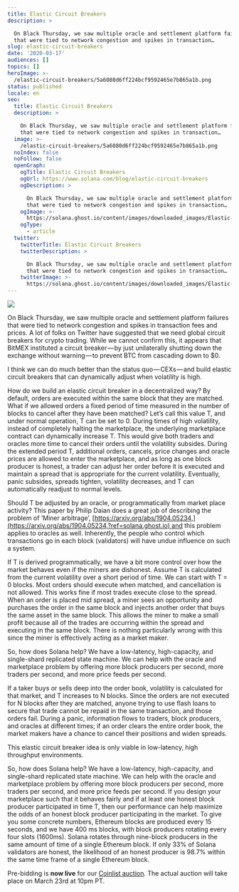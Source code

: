 ```yaml
---
title: Elastic Circuit Breakers
description: >

  On Black Thursday, we saw multiple oracle and settlement platform failures
  that were tied to network congestion and spikes in transaction…
slug: elastic-circuit-breakers
date: '2020-03-17'
audiences: []
topics: []
heroImage: >-
  /elastic-circuit-breakers/5a6080d6ff224bcf9592465e7b865a1b.png
status: published
locale: en
seo:
  title: Elastic Circuit Breakers
  description: >

    On Black Thursday, we saw multiple oracle and settlement platform failures
    that were tied to network congestion and spikes in transaction…
  image: >-
    /elastic-circuit-breakers/5a6080d6ff224bcf9592465e7b865a1b.png
  noIndex: false
  noFollow: false
  openGraph:
    ogTitle: Elastic Circuit Breakers
    ogUrl: https://www.solana.com/blog/elastic-circuit-breakers
    ogDescription: >

      On Black Thursday, we saw multiple oracle and settlement platform failures
      that were tied to network congestion and spikes in transaction…
    ogImage: >-
      https://solana.ghost.io/content/images/downloaded_images/Elastic-Circuit-Breakers/1-NbrWZ0dChSls2WZScjU5uQ-1.png
    ogType:
      - article
  twitter:
    twitterTitle: Elastic Circuit Breakers
    twitterDescription: >

      On Black Thursday, we saw multiple oracle and settlement platform failures
      that were tied to network congestion and spikes in transaction…
    twitterImage: >-
      https://solana.ghost.io/content/images/downloaded_images/Elastic-Circuit-Breakers/1-NbrWZ0dChSls2WZScjU5uQ-1.png
---
```


![](/elastic-circuit-breakers/image-1.jpg)

On Black Thursday, we saw multiple oracle and settlement platform failures that were tied to network congestion and spikes in transaction fees and prices. A lot of folks on Twitter have suggested that we need global circuit breakers for crypto trading. While we cannot confirm this, it appears that BitMEX instituted a circuit breaker — by just unilaterally shutting down the exchange without warning — to prevent BTC from cascading down to $0.

I think we can do much better than the status quo — CEXs — and build elastic circuit breakers that can dynamically adjust when volatility is high.

How do we build an elastic circuit breaker in a decentralized way? By default, orders are executed within the same block that they are matched. What if we allowed orders a fixed period of time measured in the number of blocks to cancel after they have been matched? Let’s call this value T, and under normal operation, T can be set to 0. During times of high volatility, instead of completely halting the marketplace, the underlying marketplace contract can dynamically increase T. This would give both traders and oracles more time to cancel their orders until the volatility subsides. During the extended period T, additional orders, cancels, price changes and oracle prices are allowed to enter the marketplace, and as long as one block producer is honest, a trader can adjust her order before it is executed and maintain a spread that is appropriate for the current volatility. Eventually, panic subsides, spreads tighten, volatility decreases, and T can automatically readjust to normal levels.

Should T be adjusted by an oracle, or programmatically from market place activity? This paper by Philip Daian does a great job of describing the problem of ‘Miner arbitrage’, [https://arxiv.org/abs/1904.05234,](https://arxiv.org/abs/1904.05234,?ref=solana.ghost.io) and this problem applies to oracles as well. Inherently, the people who control which transactions go in each block (validators) will have undue influence on such a system.

If T is derived programmatically, we have a bit more control over how the market behaves even if the miners are dishonest. Assume T is calculated from the current volatility over a short period of time. We can start with T = 0 blocks. Most orders should execute when matched, and cancellation is not allowed. This works fine if most trades execute close to the spread. When an order is placed mid spread, a miner sees an opportunity and purchases the order in the same block and injects another order that buys the same asset in the same block. This allows the miner to make a small profit because all of the trades are occurring within the spread and executing in the same block. There is nothing particularly wrong with this since the miner is effectively acting as a market maker.

So, how does Solana help? We have a low-latency, high-capacity, and single-shard replicated state machine. We can help with the oracle and marketplace problem by offering more block producers per second, more traders per second, and more price feeds per second.

If a taker buys or sells deep into the order book, volatility is calculated for that market, and T increases to N blocks. Since the orders are not executed for N blocks after they are matched, anyone trying to use flash loans to secure that trade cannot be repaid in the same transaction, and those orders fail. During a panic, information flows to traders, block producers, and oracles at different times; if an order clears the entire order book, the market makers have a chance to cancel their positions and widen spreads.

This elastic circuit breaker idea is only viable in low-latency, high throughput environments.

So, how does Solana help? We have a low-latency, high-capacity, and single-shard replicated state machine. We can help with the oracle and marketplace problem by offering more block producers per second, more traders per second, and more price feeds per second. If you design your marketplace such that it behaves fairly and if at least one honest block producer participated in time T, then our performance can help maximize the odds of an honest block producer participating in the market. To give you some concrete numbers, Ethereum blocks are produced every 15 seconds, and we have 400 ms blocks, with block producers rotating every four slots (1600ms). Solana rotates through nine-block producers in the same amount of time of a single Ethereum block. If only 33% of Solana validators are honest, the likelihood of an honest producer is 98.7% within the same time frame of a single Ethereum block.

Pre-bidding is **now live** for our [Coinlist auction](http://coinlist.co/solana?ref=solana.ghost.io). The actual auction will take place on March 23rd at 10pm PT.
